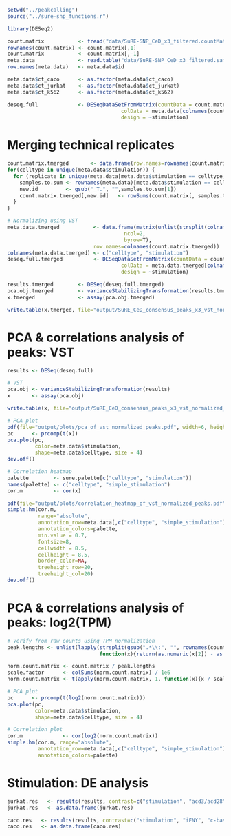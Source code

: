 ```r
setwd("../peakcalling")
source("../sure-snp_functions.r")

library(DESeq2)

count.matrix           <- fread("data/SuRE-SNP_CeD_x3_filtered.countMatrix", data.table = F)
rownames(count.matrix) <- count.matrix[,1]
count.matrix           <- count.matrix[,-1]
meta.data              <- read.table("data/SuRE-SNP_CeD_x3_filtered.samplesheet", stringsAsFactors = F, header=T)
row.names(meta.data)   <- meta.data$id

meta.data$ct_caco      <- as.factor(meta.data$ct_caco)
meta.data$ct_jurkat    <- as.factor(meta.data$ct_jurkat)
meta.data$ct_k562      <- as.factor(meta.data$ct_k562)

deseq.full             <- DESeqDataSetFromMatrix(countData = count.matrix,
                                     colData = meta.data[colnames(count.matrix),],
                                     design = ~stimulation)
```

# Merging technical replicates
```r
count.matrix.tmerged       <- data.frame(row.names=rownames(count.matrix))
for(celltype in unique(meta.data$stimulation)) {
  for (replicate in unique(meta.data[meta.data$stimulation == celltype,]$replicate)) {
    samples.to.sum <- rownames(meta.data)[meta.data$stimulation == celltype & meta.data$replicate == replicate] 
    new.id         <- gsub("_T.", "",samples.to.sum[1])
    count.matrix.tmerged[,new.id]   <- rowSums(count.matrix[, samples.to.sum])
  }
}

# Normalizing using VST
meta.data.tmerged           <- data.frame(matrix(unlist(strsplit(colnames(count.matrix.tmerged), split="_")),
                                      ncol=2,
                                      byrow=T),
                            row.names=colnames(count.matrix.tmerged))
colnames(meta.data.tmerged) <- c("celltype", "stimulation")
deseq.full.tmerged          <- DESeqDataSetFromMatrix(countData = count.matrix.tmerged,
                                     colData = meta.data.tmerged[colnames(count.matrix.tmerged),],
                                     design = ~stimulation)

results.tmerged        <- DESeq(deseq.full.tmerged)
pca.obj.tmerged        <- varianceStabilizingTransformation(results.tmerged)
x.tmerged              <- assay(pca.obj.tmerged)

write.table(x.tmerged, file="output/SuRE_CeD_consensus_peaks_x3_vst_normalized_count_matrix_technicals_merged.tsv", sep="\t", quote=F)
```

# PCA & correlations analysis of peaks: VST
```r
results <- DESeq(deseq.full)

# VST
pca.obj <- varianceStabilizingTransformation(results)
x       <- assay(pca.obj)

write.table(x, file="output/SuRE_CeD_consensus_peaks_x3_vst_normalized_count_matrix.tsv", sep="\t", quote=F)

# PCA plot
pdf(file="output/plots/pca_of_vst_normalized_peaks.pdf", width=6, height=5, paper="a4")
pc      <- prcomp(t(x))
pca.plot(pc,
         color=meta.data$stimulation,
         shape=meta.data$celltype, size = 4)
dev.off()

# Correlation heatmap
palette        <- sure.palette[c("celltype", "stimulation")]
names(palette) <- c("celltype", "simple_stimulation")
cor.m          <- cor(x)

pdf(file="output/plots/correlation_heatmap_of_vst_normalized_peaks.pdf", width=6, height=5, paper="a4")
simple.hm(cor.m, 
          range="absolute",
          annotation_row=meta.data[,c("celltype", "simple_stimulation")],
          annotation_colors=palette,
          min.value = 0.7,
          fontsize=8,
          cellwidth = 8.5,
          cellheight = 8.5,
          border_color=NA,
          treeheight_row=20,
          treeheight_col=20)
dev.off()
```

# PCA & correlations analysis of peaks: log2(TPM)
```r
# Verify from raw counts using TPM normalization
peak.lengths <- unlist(lapply(strsplit(gsub(".*\\:", "", rownames(count.matrix)), "-"),
                              function(x){return(as.numeric(x[2]) - as.numeric(x[1]))})) / 1000

norm.count.matrix <- count.matrix / peak.lengths
scale.factor      <- colSums(norm.count.matrix) / 1e6
norm.count.matrix <- t(apply(norm.count.matrix, 1, function(x){x / scale.factor}))

# PCA plot
pc      <- prcomp(t(log2(norm.count.matrix)))
pca.plot(pc,
         color=meta.data$stimulation,
         shape=meta.data$celltype, size = 4)

# Correlation plot
cor.m             <- cor(log2(norm.count.matrix))
simple.hm(cor.m, range="absolute",
          annotation_row=meta.data[,c("celltype", "simple_stimulation")],
          annotation_colors=palette)
```

# Stimulation: DE analysis
```r
jurkat.res   <- results(results, contrast=c("stimulation", "acd3/acd28", "j-baseline"), lfcThreshold = 1)
jurkat.res   <- as.data.frame(jurkat.res)

caco.res   <- results(results, contrast=c("stimulation", "iFNY", "c-baseline"), lfcThreshold = 1)
caco.res   <- as.data.frame(caco.res)
```

